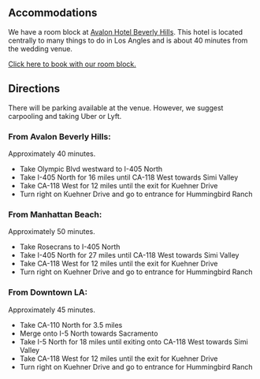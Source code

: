 ## Accommodations

We have a room block at [Avalon Hotel Beverly Hills](https://avalon.com). This hotel is located centrally to many things to do in Los Angles and is about 40 minutes from the wedding venue.

[Click here to book with our room block.](https://link.com)

## Directions

There will be parking available at the venue. However, we suggest carpooling and taking Uber or Lyft.

### **From Avalon Beverly Hills**:

Approximately 40 minutes.

- Take Olympic Blvd westward to I-405 North
- Take I-405 North for 16 miles until CA-118 West towards Simi Valley
- Take CA-118 West for 12 miles until the exit for Kuehner Drive
- Turn right on Kuehner Drive and go to entrance for Hummingbird Ranch

### **From Manhattan Beach**:

Approximately 50 minutes.

- Take Rosecrans to I-405 North
- Take I-405 North for 27 miles until CA-118 West towards Simi Valley
- Take CA-118 West for 12 miles until the exit for Kuehner Drive
- Turn right on Kuehner Drive and go to entrance for Hummingbird Ranch

### **From Downtown LA**:

Approximately 45 minutes.

- Take CA-110 North for 3.5 miles
- Merge onto I-5 North towards Sacramento
- Take I-5 North for 18 miles until exiting onto CA-118 West towards Simi Valley
- Take CA-118 West for 12 miles until the exit for Kuehner Drive
- Turn right on Kuehner Drive and go to entrance for Hummingbird Ranch
